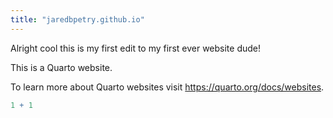 ```yaml
---
title: "jaredbpetry.github.io"
---
```


Alright cool this is my first edit to my first ever website dude!

This is a Quarto website.

To learn more about Quarto websites visit <https://quarto.org/docs/websites>.

```r
1 + 1
```
